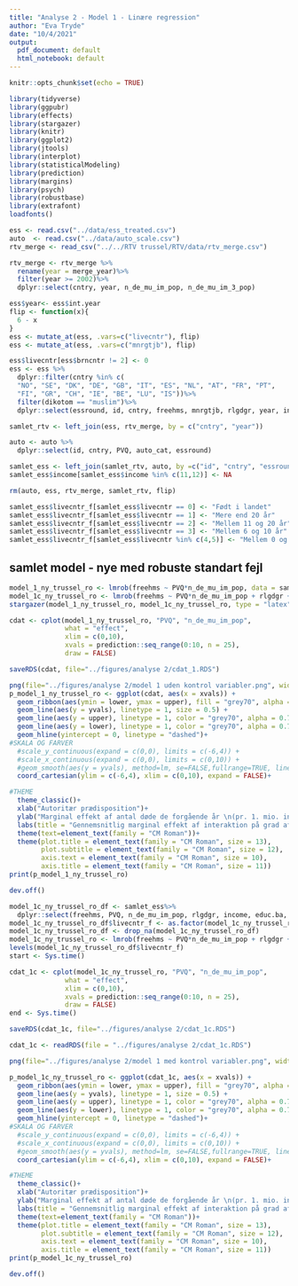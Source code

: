 ---
title: "Analyse 2 - Model 1 - Linære regression"
author: "Eva Tryde"
date: "10/4/2021"
output:
  pdf_document: default
  html_notebook: default
---
```{r setup, include=FALSE}
knitr::opts_chunk$set(echo = TRUE)
```

```{r, include=FALSE, message=FALSE}
library(tidyverse)
library(ggpubr)
library(effects)
library(stargazer)
library(knitr)
library(ggplot2) 
library(jtools)
library(interplot)
library(statisticalModeling)
library(prediction)
library(margins)
library(psych)
library(robustbase)
library(extrafont)
loadfonts()
```


```{r data, message=FALSE}
ess <- read.csv("../data/ess_treated.csv")
auto  <- read.csv("../data/auto_scale.csv")
rtv_merge <- read_csv("../../RTV trussel/RTV/data/rtv_merge.csv")
```

```{r, message=FALSE}
rtv_merge <- rtv_merge %>%
  rename(year = merge_year)%>%
  filter(year >= 2002)%>%
  dplyr::select(cntry, year, n_de_mu_im_pop, n_de_mu_im_3_pop)

ess$year<- ess$int.year
flip <- function(x){
  6 - x
}
ess <- mutate_at(ess, .vars=c("livecntr"), flip)
ess <- mutate_at(ess, .vars=c("mnrgtjb"), flip)

ess$livecntr[ess$brncntr != 2] <- 0
ess <- ess %>%
  dplyr::filter(cntry %in% c(
  "NO", "SE", "DK", "DE", "GB", "IT", "ES", "NL", "AT", "FR", "PT",
  "FI", "GR", "CH", "IE", "BE", "LU", "IS"))%>%
  filter(dikotom == "muslim")%>%
  dplyr::select(essround, id, cntry, freehms, mnrgtjb, rlgdgr, year, income, educ.ba, female, age, livecntr)

samlet_rtv <- left_join(ess, rtv_merge, by = c("cntry", "year"))

auto <- auto %>%
  dplyr::select(id, cntry, PVQ, auto_cat, essround)

samlet_ess <- left_join(samlet_rtv, auto, by =c("id", "cntry", "essround"))
samlet_ess$income[samlet_ess$income %in% c(11,12)] <- NA
```


```{r}
rm(auto, ess, rtv_merge, samlet_rtv, flip)
```

```{r}
samlet_ess$livecntr_f[samlet_ess$livecntr == 0] <- "Født i landet"
samlet_ess$livecntr_f[samlet_ess$livecntr == 1] <- "Mere end 20 år"
samlet_ess$livecntr_f[samlet_ess$livecntr == 2] <- "Mellem 11 og 20 år"
samlet_ess$livecntr_f[samlet_ess$livecntr == 3] <- "Mellem 6 og 10 år"
samlet_ess$livecntr_f[samlet_ess$livecntr %in% c(4,5)] <- "Mellem 0 og 5 år"
```


## samlet model  - nye med robuste standart fejl
```{r}
model_1_ny_trussel_ro <- lmrob(freehms ~ PVQ*n_de_mu_im_pop, data = samlet_ess)
model_1c_ny_trussel_ro <- lmrob(freehms ~ PVQ*n_de_mu_im_pop + rlgdgr + income + educ.ba + female + age + livecntr_f, data = samlet_ess)
stargazer(model_1_ny_trussel_ro, model_1c_ny_trussel_ro, type = "latex", single.row = FALSE)
```



```{r}
cdat <- cplot(model_1_ny_trussel_ro, "PVQ", "n_de_mu_im_pop", 
              what = "effect", 
              xlim = c(0,10), 
              xvals = prediction::seq_range(0:10, n = 25),
              draw = FALSE)

saveRDS(cdat, file="../figures/analyse 2/cdat_1.RDS")
```


```{r}
png(file="../figures/analyse 2/model 1 uden kontrol variabler.png", width = 7.5, height = 4, units = "in", res=500)
p_model_1_ny_trussel_ro <- ggplot(cdat, aes(x = xvals)) +   
  geom_ribbon(aes(ymin = lower, ymax = upper), fill = "grey70", alpha = 0.75) +
  geom_line(aes(y = yvals), linetype = 1, size = 0.5) +
  geom_line(aes(y = upper), linetype = 1, color = "grey70", alpha = 0.75) +
  geom_line(aes(y = lower), linetype = 1, color = "grey70", alpha = 0.75) +
  geom_hline(yintercept = 0, linetype = "dashed")+
#SKALA OG FARVER  
  #scale_y_continuous(expand = c(0,0), limits = c(-6,4)) +
  #scale_x_continuous(expand = c(0,0), limits = c(0,10)) +
  #geom_smooth(aes(y = yvals), method=lm, se=FALSE,fullrange=TRUE, linetype = 1, size = 0.5, col="black")+
  coord_cartesian(ylim = c(-6,4), xlim = c(0,10), expand = FALSE)+

#THEME  
  theme_classic()+
  xlab("Autoritær prædisposition")+
  ylab("Marginal effekt af antal døde de forgående år \n(pr. 1. mio. indbygger)")+
  labs(title = "Gennemsnitlig marginal effekt af interaktion på grad af intolerance ift. homoseksuelle", subtitle = "Uden kontrol variabler")+
  theme(text=element_text(family = "CM Roman"))+
  theme(plot.title = element_text(family = "CM Roman", size = 13),
        plot.subtitle = element_text(family = "CM Roman", size = 12),
        axis.text = element_text(family = "CM Roman", size = 10),
        axis.title = element_text(family = "CM Roman", size = 11))
print(p_model_1_ny_trussel_ro)

dev.off()

```
```{r}
model_1c_ny_trussel_ro_df <- samlet_ess%>%
  dplyr::select(freehms, PVQ, n_de_mu_im_pop, rlgdgr, income, educ.ba, female, age, livecntr_f)
model_1c_ny_trussel_ro_df$livecntr_f <- as.factor(model_1c_ny_trussel_ro_df$livecntr_f)
model_1c_ny_trussel_ro_df <- drop_na(model_1c_ny_trussel_ro_df)
model_1c_ny_trussel_ro <- lmrob(freehms ~ PVQ*n_de_mu_im_pop + rlgdgr + income + educ.ba + female + age + livecntr_f, data = model_1c_ny_trussel_ro_df)
levels(model_1c_ny_trussel_ro_df$livecntr_f)
start <- Sys.time()

cdat_1c <- cplot(model_1c_ny_trussel_ro, "PVQ", "n_de_mu_im_pop", 
              what = "effect", 
              xlim = c(0,10), 
              xvals = prediction::seq_range(0:10, n = 25),
              draw = FALSE)
end <- Sys.time()

saveRDS(cdat_1c, file="../figures/analyse 2/cdat_1c.RDS")
```



```{r}
cdat_1c <- readRDS(file = "../figures/analyse 2/cdat_1c.RDS")
```


```{r}
png(file="../figures/analyse 2/model 1 med kontrol variabler.png", width = 7.5, height = 4, units = "in", res=500)

p_model_1c_ny_trussel_ro <- ggplot(cdat_1c, aes(x = xvals)) +   
  geom_ribbon(aes(ymin = lower, ymax = upper), fill = "grey70", alpha = 0.75) +
  geom_line(aes(y = yvals), linetype = 1, size = 0.5) +
  geom_line(aes(y = upper), linetype = 1, color = "grey70", alpha = 0.75) +
  geom_line(aes(y = lower), linetype = 1, color = "grey70", alpha = 0.75) +
  geom_hline(yintercept = 0, linetype = "dashed")+
#SKALA OG FARVER  
  #scale_y_continuous(expand = c(0,0), limits = c(-6,4)) +
  #scale_x_continuous(expand = c(0,0), limits = c(0,10)) +
  #geom_smooth(aes(y = yvals), method=lm, se=FALSE,fullrange=TRUE, linetype = 1, size = 0.5, col="black")+
  coord_cartesian(ylim = c(-6,4), xlim = c(0,10), expand = FALSE)+

#THEME  
  theme_classic()+
  xlab("Autoritær prædisposition")+
  ylab("Marginal effekt af antal døde de forgående år \n(pr. 1. mio. indbygger)")+
  labs(title = "Gennemsnitlig marginal effekt af interaktion på grad af intolerance ift. homoseksuelle", subtitle = "Med kontrol variabler")+
  theme(text=element_text(family = "CM Roman"))+
  theme(plot.title = element_text(family = "CM Roman", size = 13),
        plot.subtitle = element_text(family = "CM Roman", size = 12),
        axis.text = element_text(family = "CM Roman", size = 10),
        axis.title = element_text(family = "CM Roman", size = 11))
print(p_model_1c_ny_trussel_ro)

dev.off()

```

